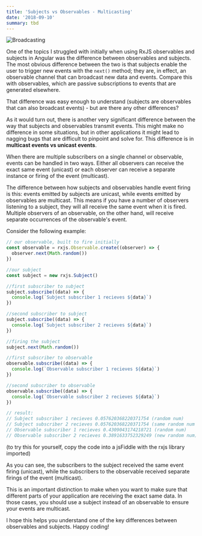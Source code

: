 ```yaml
---
title: 'Subjects vs Observables - Multicasting'
date: '2018-09-10'
summary: tbd
---
```


![Broadcasting](/static/images/broadcast.jpg)

One of the topics I struggled with initially when using RxJS observables and subjects in Angular was the difference between observables and subjects.
The most obvious difference between the two is that subjects enable the user to trigger new events with the `next()` method; they are, in effect, an observable channel
that can broadcast new data and events. Compare this with observables, which are passive subscriptions to events that are generated elsewhere.

That difference was easy enough to understand (subjects are observables that can also broadcast events) - but are there any other differences?

As it would turn out, there is another very significant difference between the way that subjects and observables transmit events. This might make no difference in some situations,
but in other applications it might lead to nagging bugs that are difficult to pinpoint and solve for. This difference is in **multicast events vs unicast events**.

When there are multiple subscribers on a single channel or observable, events can be handled in two ways. Either all observers can receive the exact same
event (unicast) or each observer can receive a separate instance or firing of the event (multicast).

The difference between how subjects and observables handle event firing is this: events emitted by subjects are unicast, while events emitted by
observables are multicast. This means if you have a number of observers listening to a subject, they will all receive the same event when it is fired.
Multiple observers of an observable, on the other hand, will receive separate occurrences of the observable's event.

Consider the following example:

```js
// our observable, built to fire initially
const observable = rxjs.Observable.create((observer) => {
  observer.next(Math.random())
})

//our subject
const subject = new rxjs.Subject()

//first subscriber to subject
subject.subscribe((data) => {
  console.log(`Subject subscriber 1 recieves ${data}`)
})

//second subscriber to subject
subject.subscribe((data) => {
  console.log(`Subject subscriber 2 recieves ${data}`)
})

//firing the subject
subject.next(Math.random())

//first subscriber to observable
observable.subscribe((data) => {
  console.log(`Observable subscriber 1 recieves ${data}`)
})

//second subscriber to observable
observable.subscribe((data) => {
  console.log(`Observable subscriber 2 recieves ${data}`)
})

// result:
// Subject subscriber 1 recieves 0.057620368220371754 (random num)
// Subject subscriber 2 recieves 0.057620368220371754 (same random num as sub 1)
// Observable subscriber 1 recieves 0.4309043174218721 (random num)
// Observable subscriber 2 recieves 0.3891633752329249 (new random num)
```

(to try this for yourself, copy the code into a jsFiddle with the rxjs library imported)

As you can see, the subscribers to the subject received the same event firing (unicast), while the subscribers to the observable received separate firings of the event (multicast).

This is an important distinction to make when you want to make sure that different parts of your application are receiving the exact same data.
In those cases, you should use a subject instead of an observable to ensure your events are multicast.

I hope this helps you understand one of the key differences between observables and subjects. Happy coding!

